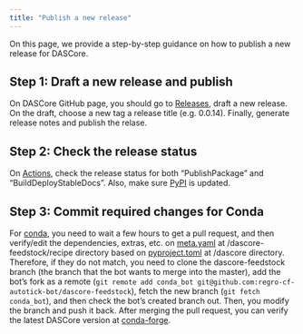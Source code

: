 ```yaml
---
title: "Publish a new release"
---
```


On this page, we provide a step-by-step guidance on how to publish a new release for DASCore.

## Step 1: Draft a new release and publish

On DASCore GitHub page, you should go to [Releases](https://github.com/DASDAE/dascore/releases), draft a new release. On the draft, choose a new tag a release title (e.g. 0.0.14). Finally, generate release notes and publish the relase.

## Step 2: Check the release status

On [Actions](https://github.com/DASDAE/dascore/actions), check the release status for both "PublishPackage" and "BuildDeployStableDocs". Also, make sure [PyPI](https://pypi.org/project/dascore/) is updated.

## Step 3: Commit required changes for Conda

For [conda](https://github.com/conda-forge/dascore-feedstock), you need to wait a few hours to get a pull request, and then verify/edit the dependencies, extras, etc. on [meta.yaml](https://github.com/conda-forge/dascore-feedstock/blob/main/recipe/meta.yaml) at /dascore-feedstock/recipe directory based on [pyproject.toml](https://github.com/DASDAE/dascore/blob/master/pyproject.toml) at /dascore directory. Therefore, if they do not match, you need to clone the dascore-feedstock branch (the branch that the bot wants to merge into the master), add the bot's fork as a remote (`git remote add conda_bot git@github.com:regro-cf-autotick-bot/dascore-feedstock`), fetch the new branch (`git fetch conda_bot`), and then check the bot's created branch out. Then, you modify the branch and push it back. After merging the pull request, you can verify the latest DASCore version at [conda-forge](https://anaconda.org/conda-forge/dascore).
